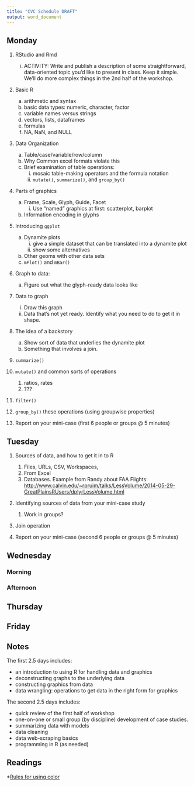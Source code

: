 ```yaml
---
title: "CVC Schedule DRAFT"
output: word_document
---
```


## Monday

1. RStudio and Rmd
    i. ACTIVITY: Write and publish a description of some straightforward, data-oriented topic you'd like to present in class.  Keep it simple.  We'll do more complex things in the 2nd half of the workshop.
#. Basic R
    a. arithmetic and syntax
    #. basic data types: numeric, character, factor
    #. variable names versus strings
    #. vectors, lists, dataframes
    #. formulas
    #. NA, NaN, and NULL
#. Data Organization
    a. Table/case/variable/row/column
    #. Why Common excel formats violate this
    #. Brief examination of table operations:
        i. mosaic table-making operators and the formula notation
        #. `mutate()`, `summarize()`, and `group_by()`
#. Parts of graphics
    a. Frame, Scale, Glyph, Guide, Facet
        i. Use "named" graphics at first: scatterplot, barplot 
    #. Information encoding in glyphs  
#. Introducing `ggplot`
    a. Dynamite plots
        i. give a simple dataset that can be translated into a dynamite plot
        #. show some alternatives
    #. Other geoms with other data sets
    #. `mPlot()` and `mBar()`
#. Graph to data: 
    a. Figure out what the glyph-ready data looks like
#. Data to graph
    i. Draw this graph
    ii. Data that's not yet ready.  Identify what you need to do to get it in shape.
#. The idea of a backstory
    a. Show sort of data that underlies the dynamite plot
    #. Something that involves a join.
#. `summarize()`
#. `mutate()` and common sorts of operations
    #. ratios, rates
    #. ???
#. `filter()`
#. `group_by()` these operations (using groupwise properties)


#. Report on your mini-case (first 6 people or groups @ 5 minutes)

## Tuesday

1. Sources of data, and how to get it in to R
    #. Files, URLs, CSV, Workspaces, 
    #. From Excel
    #. Databases.  Example from Randy about FAA Flights: <http://www.calvin.edu/~rpruim/talks/LessVolume/2014-05-29-GreatPlainsRUsers/dplyrLessVolume.html>
#. Identifying sources of data from your mini-case study
    #. Work in groups?  
#. Join operation
    
#. Report on your mini-case (second 6 people or groups @ 5 minutes)

## Wednesday 

### Morning

### Afternoon


## Thursday

## Friday 


## Notes

The first 2.5 days includes:

* an introduction to using R for handling data and graphics
* deconstructing graphs to the underlying data
* constructing graphics from data
* data wrangling: operations to get data in the right form for graphics

The second 2.5 days includes:

* quick review of the first half of workshop
* one-on-one or small group (by discipline) development of case studies.
* summarizing data with models
* data cleaning
* data web-scraping basics 
* programming in R (as needed)

## Readings

*[Rules for using color](http://www.perceptualedge.com/articles/visual_business_intelligence/rules_for_using_color.pdf)